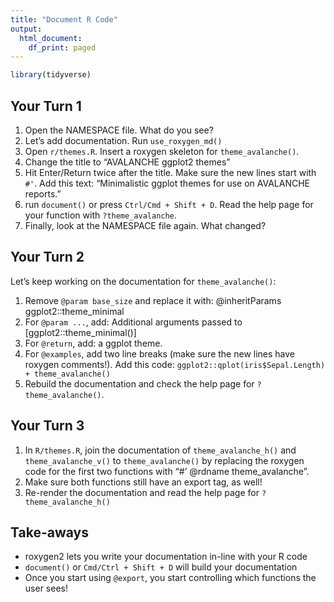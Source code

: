 ```yaml
---
title: "Document R Code"
output:
  html_document:
    df_print: paged
---
```


```r
library(tidyverse)
```

## Your Turn 1

1. Open the NAMESPACE file. What do you see?
2. Let's add documentation. Run `use_roxygen_md()`
3. Open `r/themes.R`. Insert a roxygen skeleton for `theme_avalanche()`.
4. Change the title to "AVALANCHE ggplot2 themes"
5. Hit Enter/Return twice after the title.  Make sure the new lines start with `#'`. Add this text: "Minimalistic ggplot themes for use on AVALANCHE reports."
6. run `document()` or press `Ctrl/Cmd + Shift + D`. Read the help page for your function with `?theme_avalanche`.
7. Finally, look at the NAMESPACE file again. What changed?


## Your Turn 2 

Let's keep working on the documentation for `theme_avalanche()`:

1. Remove `@param base_size` and replace it with: @inheritParams ggplot2::theme_minimal
2. For `@param ...`, add: Additional arguments passed to [ggplot2::theme_minimal()]
3. For `@return`, add: a ggplot theme.
4. For `@examples`, add two line breaks (make sure the new lines have roxygen comments!). Add this code: `ggplot2::qplot(iris$Sepal.Length) + theme_avalanche()`
5. Rebuild the documentation and check the help page for `?theme_avalanche()`.

## Your Turn 3

1. In `R/themes.R`, join the documentation of `theme_avalanche_h()` and `theme_avalanche_v()` to `theme_avalanche()` by replacing the roxygen code for the first two functions with "#' @rdname theme_avalanche". 
2. Make sure both functions still have an export tag, as well!
3. Re-render the documentation and read the help page for `?theme_avalanche_h()`


## Take-aways

* roxygen2 lets you write your documentation in-line with your R code
* `document()` or `Cmd/Ctrl + Shift + D` will build your documentation
* Once you start using `@export`, you start controlling which functions the user sees!
